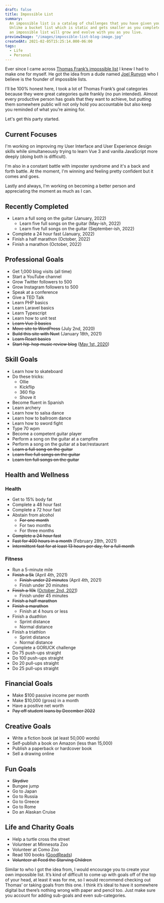 ```yaml
---
draft: false
title: Impossible List
summary:
  An impossible list is a catalog of challenges that you have given yourself.
  Unlike a bucket list which is static and gets smaller as you complete the items,
  an impossible list will grow and evolve with you as you live.
previewImage: "/images/impossible-list-blog-image.jpg"
createdAt: 2021-02-05T15:25:14.000-06:00
tags:
  - Life
  - Personal
---
```


Ever since I came across <a href="https://www.google.com" target="_blank" rel="noopener noreferrer">Thomas Frank’s impossible list</a> I knew I had to make one for myself. He got the idea from a dude named <a href="https://impossiblehq.com/impossible-list/" target="_blank" rel="noopener noreferrer">Joel Runyon</a> who I believe is the founder of impossible lists.

I’ll be 100% honest here, I took a lot of Thomas Frank’s goal categories because they were great categories quite frankly (no pun intended). Almost every productive person has goals that they want to achieve, but putting them somewhere public will not only hold you accountable but also keep you reminded of what you’re aiming for.

Let's get this party started.

## Current Focuses

I'm working on improving my User Interface and User Experience design skills while simultaneously trying to learn Vue 3 and vanilla JavaScript more deeply (doing both is difficult).

I'm also in a constant battle with imposter syndrome and it's a back and forth battle. At the moment, I'm winning and feeling pretty confident but it comes and goes.

Lastly and always, I'm working on becoming a better person and appreciating the moment as much as I can.

## Recently Completed

- Learn a full song on the guitar (January, 2022)
  - Learn five full songs on the guitar (May-ish, 2022)
  - Learn five full songs on the guitar (September-ish, 2022)
- Complete a 24 hour fast (January, 2022)
- Finish a half marathon (October, 2022)
- Finish a marathon (October, 2022)

## Professional Goals

- Get 1,000 blog visits (all time)
- Start a YouTube channel
- Grow Twitter followers to 500
- Grow Instagram followers to 500
- Speak at a conference
- Give a TED Talk
- Learn PHP basics
- Learn Laravel basics
- Learn Typescript
- Learn how to unit test
- ~~Learn Vue 3 basics~~
- ~~Move site to WordPress~~ (July 2nd, 2020)
- ~~Build this site with Nuxt~~ (January 18th, 2021)
- ~~Learn React basics~~
- ~~Start hip-hop music review blog~~ ([May 1st, 2020](https://hiphopseason.com/))

## Skill Goals

- Learn how to skateboard
- Do these tricks:
  - Ollie
  - Kickflip
  - 360 flip
  - Shove it
- Become fluent in Spanish
- Learn archery
- Learn how to salsa dance
- Learn how to ballroom dance
- Learn how to sword fight
- Type 70 wpm
- Become a competent guitar player
- Perform a song on the guitar at a campfire
- Perform a song on the guitar at a bar/restaurant
- ~~Learn a full song on the guitar~~
- ~~Learn five full songs on the guitar~~
- ~~Learn ten full songs on the guitar~~

## Health and Wellness

### Health

- Get to 15% body fat
- Complete a 48 hour fast
- Complete a 72 hour fast
- Abstain from alcohol
  - ~~For one month~~
  - For two months
  - For three months
- ~~Complete a 24 hour fast~~
- ~~Fast for 400 hours in a month~~ (February 28th, 2021)
- ~~Intermittent fast for at least 13 hours per day, for a full month~~

### Fitness

- Run a 5-minute mile
- ~~Finish a 5k~~ (April 4th, 2021)
  - ~~Finish under 22 minutes~~ (April 4th, 2021)
  - Finish under 20 minutes
- ~~Finish a 10k~~ ([October 2nd, 2021](https://cdn.forestry.io/res2/mdQbqHDQPsAn38v6ExGm_5tZT7qyVpA8dn3DjHl_OyQ/fit/512/512/sm/0/aHR0cHM6Ly9hcHAu/Zm9yZXN0cnkuaW8v/cmFpbHMvYWN0aXZl/X3N0b3JhZ2UvYmxv/YnMvZXlKZmNtRnBi/SE1pT25zaWJXVnpj/MkZuWlNJNklrSkJh/SEJDVEdkeVVFSk5Q/U0lzSW1WNGNDSTZi/blZzYkN3aWNIVnlJ/am9pWW14dllsOXBa/Q0o5ZlE9PS0tNGVh/NWE0ZDY1MWM2NjRm/ODE2YTc0NjFlZjRj/MzFjOTA1MzM1MTEx/NC82MzFCRjg3OS1F/NzA0LTRCQUYtQkE5/Ni0zRTg5OTk4RDNC/MTEuanBlZw))
  - Finish under 45 minutes
- ~~Finish a half marathon~~
- ~~Finish a marathon~~
  - Finish at 4 hours or less
- Finish a duathlon
  - Sprint distance
  - Normal distance
- Finish a triathlon
  - Sprint distance
  - Normal distance
- Complete a GORUCK challenge
- Do 75 push-ups straight
- Do 100 push-ups straight
- Do 20 pull-ups straight
- Do 25 pull-ups straight

## Financial Goals

- Make $100 passive income per month
- Make $10,000 (gross) in a month
- Have a positive net worth
- ~~Pay off student loans by December 2022~~

## Creative Goals

- Write a fiction book (at least 50,000 words)
- Self-publish a book on Amazon (less than 15,000)
- Publish a paperback or hardcover book
- Sell a drawing online

## Fun Goals

- ~~Skydive~~
- Bungee jump
- Go to Japan
- Go to Russia
- Go to Greece
- Go to Rome
- Do an Alaskan Cruise

## Life and Charity Goals

- Help a turtle cross the street
- Volunteer at Minnesota Zoo
- Volunteer at Como Zoo
- Read 100 books ([GoodReads](https://www.goodreads.com/user/show/143010468-traek-wells))
- ~~Volunteer at Feed the Starving Children~~

Similar to who I got the idea from, I would encourage you to create your own impossible list. It’s kind of difficult to come up with goals off of the top of your head, at least it was for me, so I would recommend checking out Thomas’ or taking goals from this one. I think it’s ideal to have it somewhere digital but there’s nothing wrong with paper and pencil too. Just make sure you account for adding sub-goals and even sub-categories.
